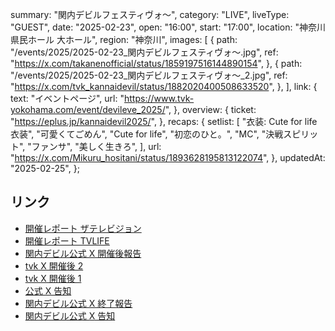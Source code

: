   summary: "関内デビルフェスティヴォ〜",
  category: "LIVE",
  liveType: "GUEST",
  date: "2025-02-23",
  open: "16:00",
  start: "17:00",
  location: "神奈川県民ホール 大ホール",
  region: "神奈川",
  images: [
    {
      path: "/events/2025/2025-02-23_関内デビルフェスティヴォ〜.jpg",
      ref: "https://x.com/takanenofficial/status/1859197516144890154",
    },
    {
      path: "/events/2025/2025-02-23_関内デビルフェスティヴォ〜_2.jpg",
      ref: "https://x.com/tvk_kannaidevil/status/1882020400508633520",
    },
  ],
  link: {
    text: "イベントページ",
    url: "https://www.tvk-yokohama.com/event/devileve_2025/",
  },
  overview: {
    ticket: "https://eplus.jp/kannaidevil2025/",
  },
  recaps: {
    setlist: [
      "衣装: Cute for life 衣装",
      "可愛くてごめん",
      "Cute for life",
      "初恋のひと。",
      "MC",
      "決戦スピリット",
      "ファンサ",
      "美しく生きろ",
    ],
    url: "https://x.com/Mikuru_hositani/status/1893628195813122074",
  },
  updatedAt: "2025-02-25",
};

## リンク

- [開催レポート ザテレビジョン](https://x.com/thetvjp/status/1893958384657027518)
- [開催レポート TVLIFE](https://x.com/tv_life/status/1893949749952139771)
- [関内デビル公式 X 開催後報告](https://x.com/tvk_kannaidevil/status/1893641666248282276)
- [tvk X 開催後 2](https://x.com/tvk_3ch/status/1893652143745196084)
- [tvk X 開催後 1](https://x.com/tvk_3ch/status/1893636619238023379)
- [公式 X 告知](https://x.com/takanenofficial/status/1859197516144890154)
- [関内デビル公式 X 終了報告](https://x.com/tvk_kannaidevil/status/1893641666248282276)
- [関内デビル公式 X 告知](https://x.com/tvk_kannaidevil/status/1859189961712644447)
